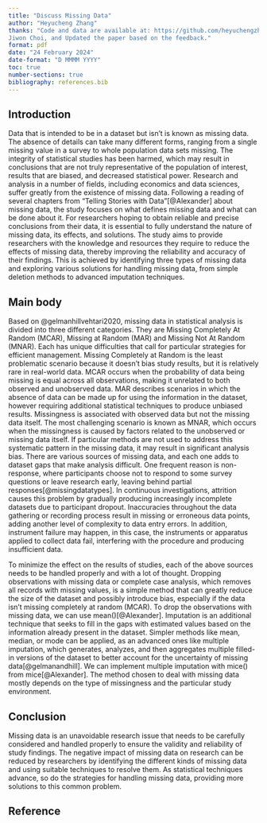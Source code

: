 ```yaml
---
title: "Discuss Missing Data"
author: "Heyucheng Zhang"
thanks: "Code and data are available at: https://github.com/heyuchengzhang/Discuss-missing-data. Reviewed by 
Jiwon Choi, and Updated the paper based on the feedback."
format: pdf
date: "24 February 2024"
date-format: "D MMMM YYYY"
toc: true
number-sections: true
bibliography: references.bib
---
```


## Introduction

Data that is intended to be in a dataset but isn't is known as missing data. The absence of details can take many different forms, ranging from a single missing value in a survey to whole population data sets missing. The integrity of statistical studies has been harmed, which may result in conclusions that are not truly representative of the population of interest, results that are biased, and decreased statistical power. Research and analysis in a number of fields, including economics and data sciences, suffer greatly from the existence of missing data. Following a reading of several chapters from "Telling Stories with Data"[@Alexander] about missing data, the study focuses on what defines missing data and what can be done about it. For researchers hoping to obtain reliable and precise conclusions from their data, it is essential to fully understand the nature of missing data, its effects, and solutions. The study aims to provide researchers with the knowledge and resources they require to reduce the effects of missing data, thereby improving the reliability and accuracy of their findings. This is achieved by identifying three types of missing data and exploring various solutions for handling missing data, from simple deletion methods to advanced imputation techniques.

## Main body

Based on @gelmanhillvehtari2020, missing data in statistical analysis is divided into three different categories. They are Missing Completely At Random (MCAR), Missing at Random (MAR) and Missing Not At Random (MNAR). Each has unique difficulties that call for particular strategies for efficient management. Missing Completely at Random is the least problematic scenario because it doesn't bias study results, but it is relatively rare in real-world data. MCAR occurs when the probability of data being missing is equal across all observations, making it unrelated to both observed and unobserved data. MAR describes scenarios in which the absence of data can be made up for using the information in the dataset, however requiring additional statistical techniques to produce unbiased results. Missingness is associated with observed data but not the missing data itself. The most challenging scenario is known as MNAR, which occurs when the missingness is caused by factors related to the unobserved or missing data itself. If particular methods are not used to address this systematic pattern in the missing data, it may result in significant analysis bias. There are various sources of missing data, and each one adds to dataset gaps that make analysis difficult. One frequent reason is non-response, where participants choose not to respond to some survey questions or leave research early, leaving behind partial responses[@missingdatatypes]. In continuous investigations, attrition causes this problem by gradually producing increasingly incomplete datasets due to participant dropout. Inaccuracies throughout the data gathering or recording process result in missing or erroneous data points, adding another level of complexity to data entry errors. In addition, instrument failure may happen, in this case, the instruments or apparatus applied to collect data fail, interfering with the procedure and producing insufficient data.

To minimize the effect on the results of studies, each of the above sources needs to be handled properly and with a lot of thought. Dropping observations with missing data or complete case analysis, which removes all records with missing values, is a simple method that can greatly reduce the size of the dataset and possibly introduce bias, especially if the data isn't missing completely at random (MCAR). To drop the observations with missing data, we can use mean()[@Alexander]. Imputation is an additional technique that seeks to fill in the gaps with estimated values based on the information already present in the dataset. Simpler methods like mean, median, or mode can be applied, as an advanced ones like multiple imputation, which generates, analyzes, and then aggregates multiple filled-in versions of the dataset to better account for the uncertainty of missing data[@gelmanandhill]. We can implement multiple imputation with mice() from mice[@Alexander]. The method chosen to deal with missing data mostly depends on the type of missingness and the particular study environment.

## Conclusion

Missing data is an unavoidable research issue that needs to be carefully considered and handled properly to ensure the validity and reliability of study findings. The negative impact of missing data on research can be reduced by researchers by identifying the different kinds of missing data and using suitable techniques to resolve them. As statistical techniques advance, so do the strategies for handling missing data, providing more solutions to this common problem.

## Reference